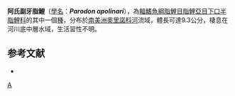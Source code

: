 {{Speciesbox 
| color = pink
| taxon = Parodon apolinari
| status = NE
| status_system = IUCN3.1
| authority =  [[Myers|Myers]], 1930
| synonyms = 
}}
'''阿氏副牙脂鯉'''（[[學名|學名]]：'''''Parodon apolinari'''''），為[[輻鰭魚綱|輻鰭魚綱]][[脂鯉目|脂鯉目]][[脂鯉亞目|脂鯉亞目]][[下口半脂鯉科|下口半脂鯉科]]的其中一個[[種|種]]，分布於[[南美洲|南美洲]][[奧里諾科河|奧里諾科河]]流域，體長可達9.3公分，棲息在河川底中層水域，生活習性不明。

==参考文献==
{{refbegin}}
*{{FishBase_species|genus=Parodon|species=apolinari|year=2013|month=8}}
{{refend}}
{{Taxonbar|from=Q6422274}}

[[Category:副牙脂鯉屬|A]]


{{魚類小作品}}